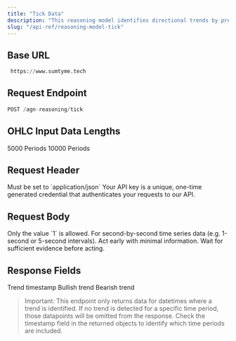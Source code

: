 ```yaml
---
title: "Tick Data"
description: "This reasoning model identifies directional trends by predicting how likely price action will propagate to lower-frequency timeframes, distinguishing structurally significant market moves from noise."
slug: "/api-ref/reasoning-model-tick"
---
```


## Base URL

```python
 https://www.sumtyme.tech
```

## Request Endpoint

```python
POST /agn-reasoning/tick
```

## OHLC Input Data Lengths

<CardGroup cols="2">
  <Card title="Minimum Length">
    5000 Periods
  </Card>
  <Card title="Maxiumum Length">
    10000 Periods
  </Card>
</CardGroup>

## Request Header

<ParamField header="Content-Type" type="string" required>
  Must be set to `application/json`
</ParamField>

<ParamField header="X-API-Key" type="string" required>
  Your API key is a unique, one-time generated credential that authenticates your requests to our API.
</ParamField>

## Request Body

<ParamField body="timestamp" type="list" required>
  
</ParamField>

<ParamField body="price" type="list" required>
  
</ParamField>


<ParamField body="interval" type="int" required>
    Only the value `1` is allowed.
</ParamField>

<ParamField body="interval_unit" type="string" required>
  <Expandable title="options">
    <ResponseField name="tick" type="string">
      For second-by-second time series data (e.g. 1-second or 5-second intervals).
    </ResponseField>
  </Expandable>
</ParamField>

<ParamField body="reasoning_mode" type="string" required>
  <Expandable title="Options">
    <ResponseField name="proactive" type="string">
      Act early with minimal information.
    </ResponseField>
    <ResponseField name="reactive" type="string">
      Wait for sufficient evidence before acting.
    </ResponseField>
  </Expandable>
</ParamField>

## Response Fields

<ResponseField name="datetime" type="string">
  Trend timestamp
</ResponseField>

<ResponseField name="trend_identified" type="string">
  <Expandable title="Options">
    <ResponseField name="1" type="int">
      Bullish trend
    </ResponseField>
    <ResponseField name="-1" type="int">
      Bearish trend
    </ResponseField>
  </Expandable>
</ResponseField>

> Important: This endpoint only returns data for datetimes where a trend is identified. If no trend is detected for a specific time period, those datapoints will be omitted from the response. Check the timestamp field in the returned objects to identify which time periods are included.
